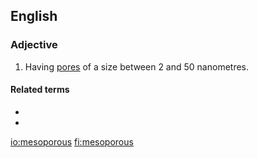 ==English==

===Adjective===
{{wikipedia|mesoporous material}}
{{en-adj}}

# {{lb|en|of a material}} Having [[pore]]s of a size between 2 and 50 nanometres.

====Related terms====
* {{l|en|microporous}}
* {{l|en|macroporous}}

[[io:mesoporous]]
[[fi:mesoporous]]